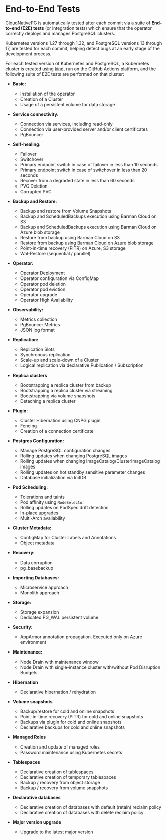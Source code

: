 ﻿# End-to-End Tests

<!-- SPDX-License-Identifier: CC-BY-4.0 -->

CloudNativePG is automatically tested after each
commit via a suite of **End-to-end (E2E) tests** (or integration tests)
which ensure that the operator correctly deploys and manages PostgreSQL
clusters.

Kubernetes versions 1.27 through 1.32, and PostgreSQL versions 13 through 17,
are tested for each commit, helping detect bugs at an early stage of the
development process.

For each tested version of Kubernetes and PostgreSQL, a Kubernetes
cluster is created using [kind](https://kind.sigs.k8s.io/), run on the GitHub
Actions platform,
and the following suite of E2E tests are performed on that cluster:

- **Basic:**
  - Installation of the operator
  - Creation of a Cluster
  - Usage of a persistent volume for data storage

- **Service connectivity:**
  - Connection via services, including read-only
  - Connection via user-provided server and/or client certificates
  - PgBouncer

- **Self-healing:**
  - Failover
  - Switchover
  - Primary endpoint switch in case of failover in less than 10 seconds
  - Primary endpoint switch in case of switchover in less than 20 seconds
  - Recover from a degraded state in less than 60 seconds
  - PVC Deletion
  - Corrupted PVC

- **Backup and Restore:**
  - Backup and restore from Volume Snapshots
  - Backup and ScheduledBackups execution using Barman Cloud on S3
  - Backup and ScheduledBackups execution using Barman Cloud on Azure
    blob storage
  - Restore from backup using Barman Cloud on S3
  - Restore from backup using Barman Cloud on Azure blob storage
  - Point-in-time recovery (PITR) on Azure, S3 storage
  - Wal-Restore (sequential / parallel)

- **Operator:**
  - Operator Deployment
  - Operator configuration via ConfigMap
  - Operator pod deletion
  - Operator pod eviction
  - Operator upgrade
  - Operator High Availability

- **Observability:**
  - Metrics collection
  - PgBouncer Metrics
  - JSON log format

- **Replication:**
  - Replication Slots
  - Synchronous replication
  - Scale-up and scale-down of a Cluster
  - Logical replication via declarative Publication / Subscription

- **Replica clusters**
  - Bootstrapping a replica cluster from backup
  - Bootstrapping a replica cluster via streaming
  - Bootstrapping via volume snapshots
  - Detaching a replica cluster

- **Plugin:**
  - Cluster Hibernation using CNPG plugin
  - Fencing
  - Creation of a connection certificate

- **Postgres Configuration:**
  - Manage PostgreSQL configuration changes
  - Rolling updates when changing PostgreSQL images
  - Rolling updates when changing ImageCatalog/ClusterImageCatalog images
  - Rolling updates on hot standby sensitive parameter changes
  - Database initialization via InitDB

- **Pod Scheduling:**
  - Tolerations and taints
  - Pod affinity using `NodeSelector`
  - Rolling updates on PodSpec drift detection
  - In-place upgrades
  - Multi-Arch availability

- **Cluster Metadata:**
  - ConfigMap for Cluster Labels and Annotations
  - Object metadata

- **Recovery:**
  - Data corruption
  - pg_basebackup

- **Importing Databases:**
  - Microservice approach
  - Monolith approach

- **Storage:**
  - Storage expansion
  - Dedicated PG_WAL persistent volume

- **Security:**
  - AppArmor annotation propagation. Executed only on Azure environment

- **Maintenance:**
  - Node Drain with maintenance window
  - Node Drain with single-instance cluster with/without Pod Disruption Budgets

- **Hibernation**
  - Declarative hibernation / rehydration

- **Volume snapshots**
  - Backup/restore for cold and online snapshots
  - Point-in-time recovery (PITR) for cold and online snapshots
  - Backups via plugin for cold and online snapshots
  - Declarative backups for cold and online snapshots

- **Managed Roles**
  - Creation and update of managed roles
  - Password maintenance using Kubernetes secrets

- **Tablespaces**
  - Declarative creation of tablespaces
  - Declarative creation of temporary tablespaces
  - Backup / recovery from object storage
  - Backup / recovery from volume snapshots

- **Declarative databases**
  - Declarative creation of databases with default (retain) reclaim policy
  - Declarative creation of databases with delete reclaim policy

- **Major version upgrade**
  - Upgrade to the latest major version
